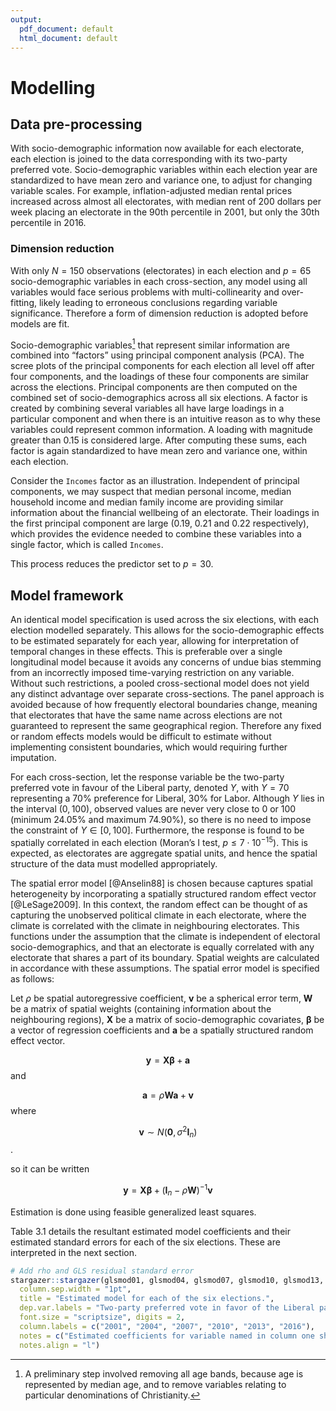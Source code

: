 ```yaml
---
output:
  pdf_document: default
  html_document: default
---
```

# Modelling {#modelling}

## Data pre-processing
With socio-demographic information now available for each electorate, each election is joined to the data  corresponding with its two-party preferred vote. Socio-demographic variables within each election year are standardized to have mean zero and variance one, to adjust for changing variable scales. For example, inflation-adjusted median rental prices increased across almost all electorates, with median rent of 200 dollars per week placing an electorate in the 90th percentile in 2001, but only the 30th percentile in 2016.

### Dimension reduction
With only $N = 150$ observations (electorates) in each election and $p = 65$ socio-demographic variables in each cross-section, any model using all variables would face serious problems with multi-collinearity and over-fitting, likely leading to erroneous conclusions regarding variable significance. Therefore a form of dimension reduction is adopted before models are fit. 

Socio-demographic variables[^2] that represent similar information are combined into "factors" using principal component analysis (PCA). The scree plots of the principal components for each election all level off after four components, and the loadings of these four components are similar across the elections. Principal components are then computed on the combined set of socio-demographics across all six elections. A factor is created by combining several variables all have large loadings in a particular component and when there is an intuitive reason as to why these variables could represent common information. A loading with magnitude greater than 0.15 is considered large. After computing these sums, each factor is again standardized to have mean zero and variance one, within each election. 

Consider the `Incomes` factor as an illustration. Independent of principal components, we may suspect that median personal income, median household income and median family income are providing similar information about the financial wellbeing of an electorate. Their loadings in the first principal component are large (0.19, 0.21 and 0.22 respectively), which provides the evidence needed to combine these variables into a single factor, which is called `Incomes`.

This process reduces the predictor set to $p = 30$.

[^2]: A preliminary step involved removing all age bands, because age is represented by median age, and to remove variables relating to particular denominations of Christianity.

## Model framework
An identical model specification is used across the six elections, with each election modelled separately. This allows for the socio-demographic effects to be estimated separately for each year, allowing for interpretation of temporal changes in these effects. This is preferable over a single longitudinal model because it avoids any concerns of undue bias stemming from an incorrectly imposed time-varying restriction on any variable. Without such restrictions, a pooled cross-sectional model does not yield any distinct advantage over separate cross-sections. The panel approach is avoided because of how frequently electoral boundaries change, meaning that electorates that have the same name across elections are not guaranteed to represent the same geographical region. Therefore any fixed or random effects models would be difficult to estimate without implementing consistent boundaries, which would requiring further imputation. 

For each cross-section, let the response variable be the two-party preferred vote in favour of the Liberal party, denoted $Y$, with $Y = 70$ representing a 70% preference for Liberal, 30% for Labor. Although $Y$ lies in the interval $(0,100)$, observed values are never very close to 0 or 100 (minimum $24.05 \%$ and maximum $74.90 \%$), so there is no need to impose the constraint of $Y \in [0,100]$. Furthermore, the response is found to be spatially correlated in each election (Moran's I test, $p \le 7\cdot10^{-15}$). This is expected, as electorates are aggregate spatial units, and hence the spatial structure of the data must modelled appropriately. 

The spatial error model [@Anselin88] is chosen because captures spatial heterogeneity by incorporating a spatially structured random effect vector [@LeSage2009]. In this context, the random effect can be thought of as capturing the unobserved political climate in each electorate, where the climate is correlated with the climate in neighbouring electorates. This functions under the assumption that the climate is independent of electoral socio-demographics, and that an electorate is equally correlated with any electorate that shares a part of its boundary. Spatial weights are calculated in accordance with these assumptions. The spatial error model is specified as follows:

Let $\rho$ be spatial autoregressive coefficient, $\boldsymbol v$ be a spherical error term, ${\boldsymbol W}$ be a matrix of spatial weights (containing information about the neighbouring regions), $\boldsymbol X$ be a matrix of socio-demographic covariates, $\boldsymbol \beta$ be a vector of regression coefficients and $\boldsymbol a$ be a spatially structured random effect vector.

$${\boldsymbol y} = {\boldsymbol X} {\boldsymbol \beta} + {\boldsymbol a}$$
and

$${\boldsymbol a} = \rho {\boldsymbol W} {\boldsymbol a} + {\boldsymbol v}$$
where 

$${\boldsymbol v} \sim N({\boldsymbol 0}, \sigma^2 {\boldsymbol I_n})$$.

so it can be written

$${\boldsymbol y} = {\boldsymbol X} {\boldsymbol \beta} + ({\boldsymbol I}_n-\rho {\boldsymbol W})^{-1}{\boldsymbol v}$$

Estimation is done using feasible generalized least squares.

Table 3.1 details the resultant estimated model coefficients and their estimated standard errors for each of the six elections. These are interpreted in the next section.

```r
# Add rho and GLS residual standard error
stargazer::stargazer(glsmod01, glsmod04, glsmod07, glsmod10, glsmod13, glsmod16, header = FALSE, 
  column.sep.width = "1pt", 
  title = "Estimated model for each of the six elections.",
  dep.var.labels = "Two-party preferred vote in favor of the Liberal party", 
  font.size = "scriptsize", digits = 2, 
  column.labels = c("2001", "2004", "2007", "2010", "2013", "2016"),
  notes = c("Estimated coefficients for variable named in column one shown for", "election year indicated by column heading, with estimated standard", "deviation for each coefficient shown below in parenthesis. Overall", "summary measures for each regression equation are provided in the", "bottom panel."),
  notes.align = "l")
```
\begin{table}[!htbp] \centering 
  \caption{Estimated model for each of the six elections.} 
  \label{} 
\scriptsize 
\begin{tabular}{@{\extracolsep{1pt}}lcccccc} 
\\[-1.8ex]\hline 
\hline \\[-1.8ex] 
 & \multicolumn{6}{c}{\textit{Dependent variable:}} \\ 
\cline{2-7} 
\\[-1.8ex] & \multicolumn{6}{c}{Two-party preferred vote in favor of the Liberal party} \\ 
 & 2001 & 2004 & 2007 & 2010 & 2013 & 2016 \\ 
\\[-1.8ex] & (1) & (2) & (3) & (4) & (5) & (6)\\ 
\hline \\[-1.8ex] 
 $\rho$ & 0.46$^{***}$ & 0.29$^{*}$ & 0.24 & 0.19 & 0.27$^{*}$ & 0.50$^{***}$ \\ 
  & (0.15) & (0.17) & (0.17) & (0.16) & (0.16) & (0.17) \\ 
  & & & & & & \\ 
 AusCitizen & $-$3.13 & $-$2.64 & $-$2.53 & $-$0.08 & $-$3.40 & $-$1.80 \\ 
  & (2.26) & (2.43) & (2.34) & (2.79) & (2.76) & (2.71) \\ 
  & & & & & & \\ 
 Born\_Asia & 2.22 & $-$0.95 & $-$1.60 & $-$6.83$^{**}$ & $-$3.03 & $-$0.55 \\ 
  & (2.18) & (2.44) & (2.19) & (2.73) & (2.71) & (2.17) \\ 
  & & & & & & \\ 
 Born\_MidEast & $-$1.15 & $-$1.59 & $-$2.01$^{*}$ & $-$2.03 & $-$0.92 & $-$1.44 \\ 
  & (1.07) & (1.20) & (1.11) & (1.27) & (1.24) & (1.13) \\ 
  & & & & & & \\ 
 Born\_SE\_Europe & $-$3.21$^{**}$ & $-$4.24$^{***}$ & $-$3.61$^{***}$ & $-$4.14$^{***}$ & $-$3.69$^{***}$ & $-$2.72$^{***}$ \\ 
  & (1.42) & (1.46) & (1.02) & (1.19) & (1.07) & (0.97) \\ 
  & & & & & & \\ 
 Born\_UK & 0.25 & $-$0.07 & 0.34 & 0.56 & $-$0.09 & $-$1.32 \\ 
  & (1.00) & (0.98) & (0.90) & (1.07) & (1.04) & (1.04) \\ 
  & & & & & & \\ 
 BornElsewhere & $-$5.04 & $-$4.91 & $-$4.13 & 2.35 & $-$5.23 & $-$4.14 \\ 
  & (3.30) & (3.68) & (3.38) & (4.23) & (4.15) & (3.97) \\ 
  & & & & & & \\ 
 Buddhism & $-$0.49 & $-$0.17 & $-$1.37 & $-$0.83 & $-$0.12 & $-$1.60 \\ 
  & (1.39) & (1.61) & (1.61) & (1.80) & (1.68) & (1.56) \\ 
  & & & & & & \\ 
 Christianity & $-$2.48 & $-$1.23 & 0.38 & 0.50 & 2.41 & 1.68 \\ 
  & (1.73) & (1.85) & (1.83) & (1.99) & (1.85) & (1.78) \\ 
  & & & & & & \\ 
 CurrentlyStudying & $-$2.19$^{**}$ & $-$0.13 & 2.06$^{*}$ & 2.12$^{*}$ & 1.15 & $-$0.16 \\ 
  & (0.99) & (1.13) & (1.17) & (1.25) & (1.26) & (1.18) \\ 
  & & & & & & \\ 
 DeFacto & $-$6.44$^{***}$ & $-$5.37$^{**}$ & $-$6.43$^{***}$ & $-$8.07$^{***}$ & $-$6.56$^{**}$ & $-$8.53$^{***}$ \\ 
  & (1.87) & (2.48) & (2.31) & (3.06) & (3.11) & (2.83) \\ 
  & & & & & & \\ 
 DiffAddress & 3.88$^{***}$ & 5.06$^{***}$ & 4.22$^{***}$ & 5.57$^{***}$ & 3.53$^{*}$ & 5.67$^{***}$ \\ 
  & (0.94) & (1.12) & (0.99) & (1.76) & (1.91) & (1.60) \\ 
  & & & & & & \\ 
 Distributive & 1.27 & 2.01$^{*}$ & 1.36 & 1.57 & 2.10$^{*}$ & 1.20 \\ 
  & (1.12) & (1.21) & (1.13) & (1.34) & (1.27) & (1.21) \\ 
  & & & & & & \\ 
 Education & 1.08 & 0.52 & $-$5.52$^{*}$ & $-$4.08 & $-$4.44 & $-$7.07$^{**}$ \\ 
  & (2.38) & (3.12) & (3.27) & (3.95) & (3.78) & (3.55) \\ 
  & & & & & & \\ 
 Extractive & 4.83$^{***}$ & 5.45$^{***}$ & 5.37$^{***}$ & 7.31$^{***}$ & 6.71$^{***}$ & 7.43$^{***}$ \\ 
  & (1.48) & (1.42) & (1.36) & (1.56) & (1.47) & (1.39) \\ 
  & & & & & & \\ 
 FamHouseSize & $-$0.16 & 0.87 & $-$2.40 & $-$2.53 & $-$3.26 & $-$2.91 \\ 
  & (2.19) & (2.72) & (2.69) & (3.25) & (3.28) & (2.90) \\ 
  & & & & & & \\ 
 Incomes & 4.36$^{**}$ & 5.03$^{*}$ & 9.45$^{***}$ & 7.09$^{**}$ & 7.97$^{***}$ & 12.20$^{***}$ \\ 
  & (1.77) & (2.66) & (2.75) & (3.25) & (2.92) & (2.75) \\ 
  & & & & & & \\ 
 Indigenous & 2.91$^{*}$ & 1.97 & 2.48 & 2.84 & 0.67 & $-$0.05 \\ 
  & (1.68) & (1.95) & (1.75) & (2.16) & (2.14) & (2.00) \\ 
  & & & & & & \\ 
 Islam & $-$0.92 & $-$0.97 & $-$0.54 & $-$2.50 & $-$0.82 & $-$0.95 \\ 
  & (1.22) & (1.36) & (1.27) & (1.52) & (1.42) & (1.34) \\ 
  & & & & & & \\ 
 Judaism & 1.88$^{*}$ & 1.78 & 2.66$^{***}$ & 1.97$^{*}$ & 2.74$^{**}$ & 1.65$^{*}$ \\ 
  & (1.05) & (1.13) & (1.01) & (1.15) & (1.10) & (1.00) \\ 
  & & & & & & \\ 
 ManagerAdminClericalSales & 2.06$^{***}$ & 3.32$^{***}$ & 6.00$^{***}$ & 5.47$^{***}$ & 5.04$^{***}$ & 5.78$^{***}$ \\ 
  & (0.71) & (0.93) & (0.90) & (1.08) & (1.03) & (1.06) \\ 
  & & & & & & \\ 
 Married & 0.44 & 0.11 & $-$1.22 & $-$0.22 & 0.91 & $-$2.34 \\ 
  & (2.31) & (2.96) & (2.83) & (3.15) & (3.03) & (2.81) \\ 
  & & & & & & \\ 
 MedianAge & 2.32$^{*}$ & 4.96$^{***}$ & 3.66$^{**}$ & 4.00$^{*}$ & 2.30 & 2.87 \\ 
  & (1.32) & (1.65) & (1.81) & (2.26) & (2.08) & (1.79) \\ 
  & & & & & & \\ 
 NoReligion & $-$1.57 & $-$0.92 & 0.56 & $-$0.30 & 1.02 & 1.31 \\ 
  & (1.59) & (1.71) & (1.73) & (1.92) & (1.94) & (2.04) \\ 
  & & & & & & \\ 
 OneParent\_House & $-$1.73 & $-$0.45 & $-$0.75 & $-$1.46 & $-$0.77 & $-$0.74 \\ 
  & (1.36) & (1.59) & (1.49) & (1.69) & (1.57) & (1.47) \\ 
  & & & & & & \\ 
 OtherLanguageHome & $-$0.44 & 5.92 & 9.98$^{**}$ & 11.24$^{**}$ & 9.00$^{*}$ & 9.84$^{**}$ \\ 
  & (3.22) & (4.16) & (3.91) & (4.76) & (4.66) & (4.44) \\ 
  & & & & & & \\ 
 PropertyOwned & $-$0.46 & $-$0.53 & 0.67 & $-$0.94 & $-$0.48 & 1.41 \\ 
  & (1.37) & (1.50) & (1.43) & (1.76) & (1.67) & (1.50) \\ 
  & & & & & & \\ 
 RentLoanPrice & $-$1.57 & $-$3.32$^{*}$ & $-$4.01$^{**}$ & $-$0.97 & $-$0.70 & $-$0.89 \\ 
  & (1.49) & (1.76) & (1.67) & (2.07) & (2.07) & (2.16) \\ 
  & & & & & & \\ 
 SocialServ & 2.51$^{*}$ & 1.65 & 2.47$^{*}$ & 2.53$^{*}$ & 2.35$^{*}$ & 4.45$^{***}$ \\ 
  & (1.33) & (1.41) & (1.29) & (1.47) & (1.32) & (1.19) \\ 
  & & & & & & \\ 
 Transformative & 3.24$^{**}$ & 4.73$^{***}$ & 4.84$^{***}$ & 4.46$^{**}$ & 3.56$^{**}$ & 4.58$^{***}$ \\ 
  & (1.55) & (1.78) & (1.74) & (1.98) & (1.78) & (1.53) \\ 
  & & & & & & \\ 
 Unemployment & $-$2.45$^{*}$ & $-$3.07$^{*}$ & 0.29 & 0.08 & 1.67 & 2.79$^{**}$ \\ 
  & (1.40) & (1.63) & (1.51) & (1.76) & (1.51) & (1.37) \\ 
  & & & & & & \\ 
 Constant & 50.81$^{***}$ & 52.60$^{***}$ & 47.31$^{***}$ & 49.93$^{***}$ & 53.51$^{***}$ & 50.49$^{***}$ \\ 
  & (0.71) & (0.58) & (0.52) & (0.57) & (0.58) & (0.80) \\ 
  & & & & & & \\ 
\hline \\[-1.8ex] 
Observations & 150 & 150 & 150 & 150 & 150 & 150 \\ 
Residual Standard Error (GLS) & 4.69 & 5.04 & 4.79 & 5.63 & 5.18 & 4.88 \\ 
Log Likelihood & $-$402.11 & $-$410.52 & $-$404.94 & $-$423.96 & $-$412.62 & $-$404.34 \\ 
Akaike Inf. Crit. & 868.21 & 885.05 & 873.88 & 911.92 & 889.24 & 872.68 \\ 
Bayesian Inf. Crit. & 957.14 & 973.98 & 962.81 & 1,000.85 & 978.17 & 961.62 \\ 
\hline 
\hline \\[-1.8ex] 
\textit{Note:}  & \multicolumn{6}{l}{$^{*}$p$<$0.1; $^{**}$p$<$0.05; $^{***}$p$<$0.01} \\ 
 & \multicolumn{6}{l}{Estimated coefficients for variable named in column one shown for} \\ 
 & \multicolumn{6}{l}{election year indicated by column heading, with estimated standard} \\ 
 & \multicolumn{6}{l}{deviation for each coefficient shown below in parenthesis. Overall} \\ 
 & \multicolumn{6}{l}{summary measures for each regression equation are provided in the} \\ 
 & \multicolumn{6}{l}{bottom panel.} \\ 
\end{tabular} 
\end{table} 